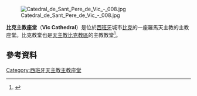 [[File:Catedral_de_Sant_Pere_de_Vic_-_008.jpg|thumb]]

'''比克主教座堂'''（'''Vic Cathedral'''）是位於[[西班牙|西班牙]]城市[[比克|比克]]的一座羅馬天主教的主教座堂。比克教堂也是[[天主教比克教區|天主教比克教區]]的主教教堂<ref>{{cite web | url = http://global.britannica.com/EBchecked/topic/1884389/Vic-Cathedral | title = Vic Cathedral (cathedral, Vic, Spain) | author =  | accessdate = 11 tháng 10 năm 2014 | publisher = Encyclopedia Britannica | archive-date = 2013-07-24 | archive-url = https://web.archive.org/web/20130724071714/http://global.britannica.com/EBchecked/topic/1884389/Vic-Cathedral | dead-url = no }}</ref>。
==參考資料==
{{commons|Catedral de San Pedro de Vich}}
{{reflist}}
{{coord|41|55|41|N|2|15|20|E|type:landmark_source:kolossus-frwiki|display=title}}
[[Category:西班牙天主教主教座堂|Category:西班牙天主教主教座堂]]